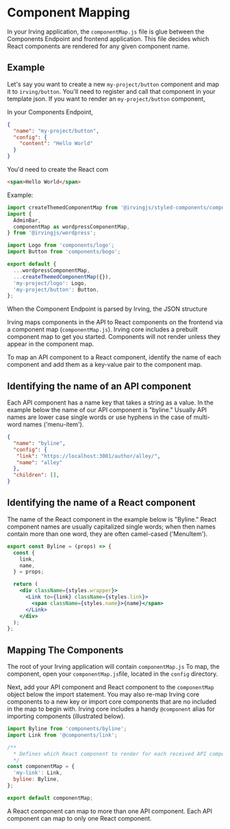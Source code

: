 <Meta title="Components|Component Mapping" />

# Component Mapping
In your Irving application, the `componentMap.js` file is glue between the Components Endpoint and frontend application. This file decides which React components are rendered for any given component name.

## Example
Let's say you want to create a new `my-project/button` component and map it to `irving/button`. You'll need to register and call that component in your template json.
If you want to render an `my-project/button` component,

In your Components Endpoint,
```json
{
  "name": "my-project/button",
  "config": {
    "content": "Hello World"
  }
}
```

You'd need to create the React com

```html
<span>Hello World</span>
```

Example:
```js
import createThemedComponentMap from '@irvingjs/styled-components/componentMap';
import {
  AdminBar,
  componentMap as wordpressComponentMap,
} from '@irvingjs/wordpress';

import Logo from 'components/logo';
import Button from 'components/bogo';

export default {
  ...wordpressComponentMap,
  ...createThemedComponentMap({}),
  'my-project/logo': Logo,
  'my-project/button': Button,
};
```

When the Component Endpoint is parsed by Irving, the JSON structure

Irving maps components in the API to React components on the frontend via a component map (`componentMap.js`). Irving core includes a prebuilt component map to get you started. Components will not render unless they appear in the component map.

To map an API component to a React component, identify the name of each component and add them as a key-value pair to the component map.

## Identifying the name of an API component

Each API component has a name key that takes a string as a value. In the example below the name of our API component is "byline." Usually API names are lower case single words or use hyphens in the case of multi-word names ('menu-item').

```json
{
  "name": "byline",
  "config": {
   "link": "https://localhost:3001/author/alley/",
   "name": "alley"
  },
  "children": [],
}
```

## Identifying the name of a React component

The name of the React component in the example below is "Byline." React component names are usually capitalized single words; when then names contain more than one word, they are often camel-cased ('MenuItem').

```jsx
export const Byline = (props) => {
  const {
    link,
    name,
  } = props;

  return (
    <div className={styles.wrapper}>
      <Link to={link} className={styles.link}>
        <span className={styles.name}>{name}</span>
      </Link>
    </div>
  );
};
```
## Mapping The Components

The root of your Irving application will contain `componentMap.js`
To map, the component, open your `componentMap.js`file, located in the `config` directory.

Next, add your API component and React component to the `componentMap` object below the import statement. You may also re-map Irving core components to a new key or import core components that are no included in the map to begin with. Irving core includes a handy `@component` alias for importing components (illustrated below).

```js
import Byline from 'components/byline';
import Link from '@components/link';

/**
  * Defines which React component to render for each received API component.
  */
const componentMap = {
  'my-link': Link,
  byline: Byline,
};

export default componentMap;
```

A React component can map to more than one API component. Each API component can map to only one React component.
